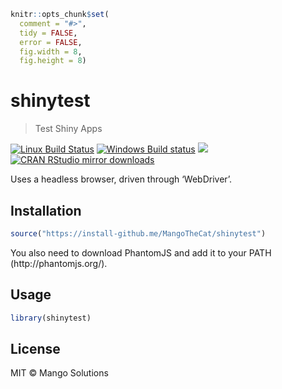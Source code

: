 
```r
knitr::opts_chunk$set(
  comment = "#>",
  tidy = FALSE,
  error = FALSE,
  fig.width = 8,
  fig.height = 8)
```

# shinytest

> Test Shiny Apps

[![Linux Build Status](https://travis-ci.org/MangoTheCat/shinytest.svg?branch=master)](https://travis-ci.org/MangoTheCat/shinytest)
[![Windows Build status](https://ci.appveyor.com/api/projects/status/github/MangoTheCat/shinytest?svg=true)](https://ci.appveyor.com/project/gaborcsardi/shinytest)
[![](http://www.r-pkg.org/badges/version/shinytest)](http://www.r-pkg.org/pkg/shinytest)
[![CRAN RStudio mirror downloads](http://cranlogs.r-pkg.org/badges/shinytest)](http://www.r-pkg.org/pkg/shinytest)


Uses a headless browser, driven through 'WebDriver'.

## Installation

```r
source("https://install-github.me/MangoTheCat/shinytest")
```

You also need to download PhantomJS and add it to your PATH (http://phantomjs.org/).

## Usage

```r
library(shinytest)
```

## License

MIT © Mango Solutions
